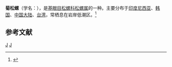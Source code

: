 {{Speciesbox 
| taxon = Siphonaria sirius
| authority = Pilsbry, 1894
}}
'''菊松螺'''（学名：''{{lang|la|Siphonaria sirius}}''），是[[基眼目|基眼目]][[松螺科|松螺科]][[松螺属|松螺属]]的一种。主要分布于[[印度尼西亚|印度尼西亚]]、[[韩国|韩国]]、[[中国大陆|中国大陆]]、[[台湾|台湾]]，常栖息在岩岸低潮区。<ref>{{cite web|url=http://shell.sinica.edu.tw/chinese/shellbase_detail.php?science_no=1893|title=国际贝库：菊松螺|publisher=台湾贝类资料库|accessdate=2009-08-11|archive-date=2016-03-04|archive-url=https://web.archive.org/web/20160304125937/http://shell.sinica.edu.tw/chinese/shellbase_detail.php?science_no=1893|dead-url=no}}</ref>

== 参考文献 ==
{{reflist|2}}

{{Taxonbar}}
[[Category:1894年描述的动物|J]]
[[Category:松螺属|J]]